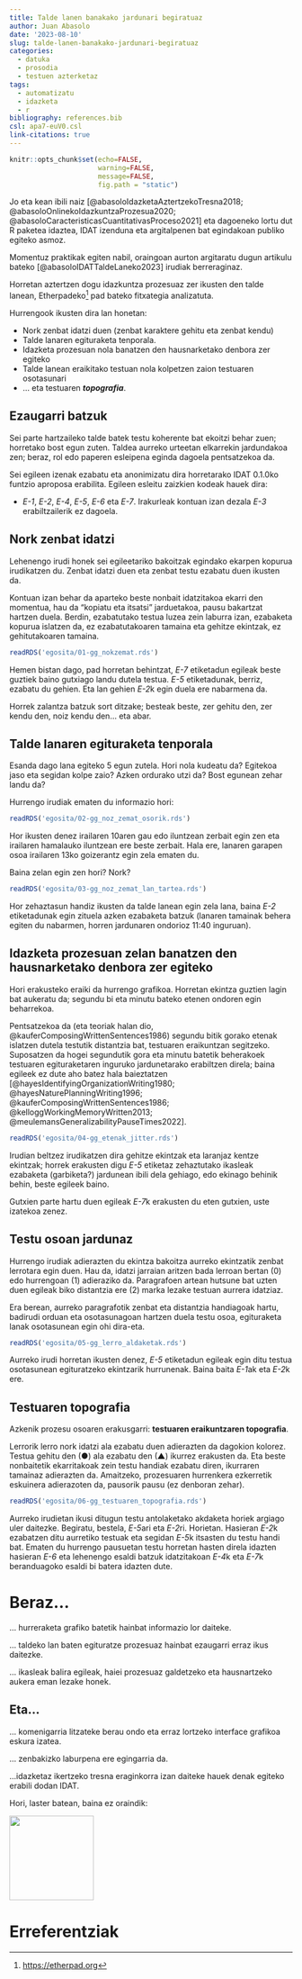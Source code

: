 ```yaml
---
title: Talde lanen banakako jardunari begiratuaz
author: Juan Abasolo
date: '2023-08-10'
slug: talde-lanen-banakako-jardunari-begiratuaz
categories:
  - datuka
  - prosodia
  - testuen azterketaz
tags:
  - automatizatu
  - idazketa
  - r
bibliography: references.bib
csl: apa7-euV0.csl
link-citations: true
---
```


```r
knitr::opts_chunk$set(echo=FALSE, 
                      warning=FALSE,
                      message=FALSE, 
                      fig.path = "static")
```

Jo eta kean ibili naiz [@abasoloIdazketaAztertzekoTresna2018; @abasoloOnlinekoIdazkuntzaProzesua2020; @abasoloCaracteristicasCuantitativasProceso2021] eta dagoeneko lortu dut R paketea idaztea, IDAT izenduna eta argitalpenen bat egindakoan publiko egiteko asmoz.

Momentuz praktikak egiten nabil, oraingoan aurton argitaratu dugun artikulu bateko [@abasoloIDATTaldeLaneko2023] irudiak berreraginaz.

Horretan aztertzen dogu idazkuntza prozesuaz zer ikusten den talde lanean, Etherpadeko[^1] pad bateko fitxategia analizatuta.

[^1]: <https://etherpad.org>

Hurrengook ikusten dira lan honetan:

-   Nork zenbat idatzi duen (zenbat karaktere gehitu eta zenbat kendu)
-   Talde lanaren egituraketa tenporala.
-   Idazketa prozesuan nola banatzen den hausnarketako denbora zer egiteko
-   Talde lanean eraikitako testuan nola kolpetzen zaion testuaren osotasunari
-   ... eta testuaren ***topografia***.

## Ezaugarri batzuk

Sei parte hartzaileko talde batek testu koherente bat ekoitzi behar zuen; horretako bost egun zuten. Taldea aurreko urteetan elkarrekin jardundakoa zen; beraz, rol edo paperen esleipena eginda dagoela pentsatzekoa da.

Sei egileen izenak ezabatu eta anonimizatu dira horretarako IDAT 0.1.0ko funtzio aproposa erabilita. Egileen esleitu zaizkien kodeak hauek dira:

-   *E-1*, *E-2*, *E-4*, *E-5*, *E-6* eta *E-7*. Irakurleak kontuan izan dezala *E-3* erabiltzailerik ez dagoela.

## Nork zenbat idatzi

Lehenengo irudi honek sei egileetariko bakoitzak egindako ekarpen kopurua irudikatzen du. Zenbat idatzi duen eta zenbat testu ezabatu duen ikusten da.

Kontuan izan behar da aparteko beste nonbait idatzitakoa ekarri den momentua, hau da "kopiatu eta itsatsi" jarduetakoa, pausu bakartzat hartzen duela. Berdin, ezabatutako testua luzea zein laburra izan, ezabaketa kopurua islatzen da, ez ezabatutakoaren tamaina eta gehitze ekintzak, ez gehitutakoaren tamaina.

```r
readRDS('egosita/01-gg_nokzemat.rds')
```

Hemen bistan dago, pad horretan behintzat, *E-7* etiketadun egileak beste guztiek baino gutxiago landu dutela testua. *E-5* etiketadunak, berriz, ezabatu du gehien. Eta lan gehien *E-2*k egin duela ere nabarmena da.

Horrek zalantza batzuk sort ditzake; besteak beste, zer gehitu den, zer kendu den, noiz kendu den... eta abar.

## Talde lanaren egituraketa tenporala

Esanda dago lana egiteko 5 egun zutela. Hori nola kudeatu da? Egitekoa jaso eta segidan kolpe zaio? Azken ordurako utzi da? Bost egunean zehar landu da?

Hurrengo irudiak ematen du informazio hori:

```r
readRDS('egosita/02-gg_noz_zemat_osorik.rds')

```

Hor ikusten denez irailaren 10aren gau edo iluntzean zerbait egin zen eta irailaren hamalauko iluntzean ere beste zerbait. Hala ere, lanaren garapen osoa irailaren 13ko goizerantz egin zela ematen du.

Baina zelan egin zen hori? Nork?

```r
readRDS('egosita/03-gg_noz_zemat_lan_tartea.rds')
```

Hor zehaztasun handiz ikusten da talde lanean egin zela lana, baina *E-2* etiketadunak egin zituela azken ezabaketa batzuk (lanaren tamainak behera egiten du nabarmen, horren jardunaren ondorioz 11:40 inguruan).

## Idazketa prozesuan zelan banatzen den hausnarketako denbora zer egiteko

Hori erakusteko eraiki da hurrengo grafikoa. Horretan ekintza guztien lagin bat aukeratu da; segundu bi eta minutu bateko etenen ondoren egin beharrekoa.

Pentsatzekoa da (eta teoriak halan dio, @kauferComposingWrittenSentences1986) segundu bitik gorako etenak islatzen dutela testutik distantzia bat, testuaren eraikuntzan segitzeko. Suposatzen da hogei segundutik gora eta minutu batetik beherakoek testuaren egituraketaren inguruko jardunetarako erabiltzen direla; baina egileek ez dute aho batez hala baieztatzen [@hayesIdentifyingOrganizationWriting1980; @hayesNaturePlanningWriting1996; @kauferComposingWrittenSentences1986; @kelloggWorkingMemoryWritten2013; @meulemansGeneralizabilityPauseTimes2022].

```r
readRDS('egosita/04-gg_etenak_jitter.rds')
```

Irudian beltzez irudikatzen dira gehitze ekintzak eta laranjaz kentze ekintzak; horrek erakusten digu *E-5* etiketaz zehaztutako ikasleak ezabaketa (garbiketa?) jardunean ibili dela gehiago, edo ekinago behinik behin, beste egileek baino.

Gutxien parte hartu duen egileak *E-7*k erakusten du eten gutxien, uste izatekoa zenez.

## Testu osoan jardunaz

Hurrengo irudiak adierazten du ekintza bakoitza aurreko ekintzatik zenbat lerrotara egin duen. Hau da, idatzi jarraian aritzen bada lerroan bertan (0) edo hurrengoan (1) adieraziko da. Paragrafoen artean hutsune bat uzten duen egileak biko distantzia ere (2) marka lezake testuan aurrera idatziaz.

Era berean, aurreko paragrafotik zenbat eta distantzia handiagoak hartu, badirudi orduan eta osotasunagoan hartzen duela testu osoa, egituraketa lanak osotasunean egin ohi dira-eta.

```r
readRDS('egosita/05-gg_lerro_aldaketak.rds')
```

Aurreko irudi horretan ikusten denez, *E-5* etiketadun egileak egin ditu testua osotasunean egituratzeko ekintzarik hurrunenak. Baina baita *E-1*ak eta *E-2*k ere.

## Testuaren topografia

Azkenik prozesu osoaren erakusgarri: **testuaren eraikuntzaren topografia**.

Lerrorik lerro nork idatzi ala ezabatu duen adierazten da dagokion kolorez. Testua gehitu den (●) ala ezabatu den (▲) ikurrez erakusten da. Eta beste nonbaitetik ekarritakoak zein testu handiak ezabatu diren, ikurraren tamainaz adierazten da. Amaitzeko, prozesuaren hurrenkera ezkerretik eskuinera adierazoten da, pausorik pausu (ez denboran zehar).

```r
readRDS('egosita/06-gg_testuaren_topografia.rds')
```

Aurreko irudietan ikusi ditugun testu antolaketako akdaketa horiek argiago uler daitezke. Begiratu, bestela, *E-5*ari eta *E-2*ri. Horietan. Hasieran *E-2*k ezabatzen ditu aurretiko testuak eta segidan *E-5*k itsasten du testu handi bat. Ematen du hurrengo pausuetan testu horretan hasten direla idazten hasieran *E-6* eta lehenengo esaldi batzuk idatzitakoan *E-4*k eta *E-7*k beranduagoko esaldi bi batera idazten dute.

# Beraz...

... hurreraketa grafiko batetik hainbat informazio lor daiteke.

... taldeko lan baten egituratze prozesuaz hainbat ezaugarri erraz ikus daitezke.

... ikasleak balira egileak, haiei prozesuaz galdetzeko eta hausnartzeko aukera eman lezake honek.

## Eta...

... komenigarria litzateke berau ondo eta erraz lortzeko interface grafikoa eskura izatea.

... zenbakizko laburpena ere egingarria da.

...idazketaz ikertzeko tresna eraginkorra izan daiteke hauek denak egiteko erabili dodan IDAT.

Hori, laster batean, baina ez oraindik:

![](images/logo.png){width="150px"}

# Erreferentziak
